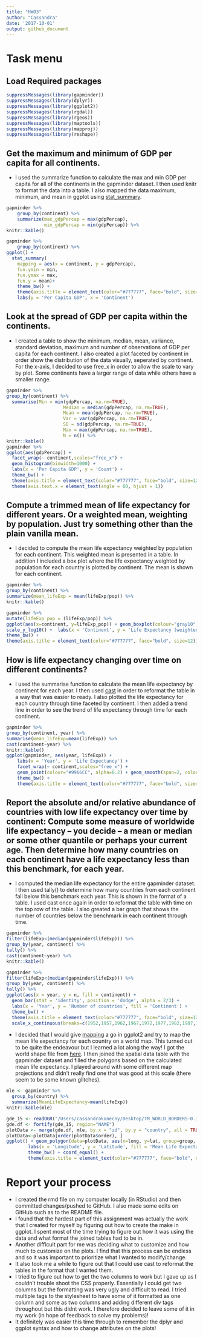 ```yaml
---
title: "HW03"
author: "Cassandra"
date: '2017-10-01'
output: github_document
---
```

<style type="text/css">
.twoC {width: 100%}
.clearer {clear: both}
.twoC .table {max-width: 50%; float: right; overflow-y:hidden}
.twoC img {max-width: 50%; float: left; overflow-y:hidden}
.oneC {width: 100%; inline-block}
</style>

# Task menu
## Load Required packages
```r
suppressMessages(library(gapminder))
suppressMessages(library(dplyr))
suppressMessages(library(ggplot2))
suppressMessages(library(rgdal))
suppressMessages(library(rgeos))
suppressMessages(library(maptools))
suppressMessages(library(mapproj))
suppressMessages(library(reshape))
```


## Get the maximum and minimum of GDP per capita for all continents.

* I used the summarize function to calculate the max and min GDP per capita for all of the continents in the gapminder dataset. I then used knitr to format the data into a table. I also mapped the data maximum, minimum, and mean in ggplot using [stat_summary](http://ggplot2.tidyverse.org/reference/stat_summary.html).

<div class="twoC">
```r
gapminder %>%
    group_by(continent) %>% 
    summarize(max_gdpPercap = max(gdpPercap),
              min_gdpPercap = min(gdpPercap)) %>%
knitr::kable()

gapminder %>%
    group_by(continent) %>% 
ggplot() + 
  stat_summary(
    mapping = aes(x = continent, y = gdpPercap),
    fun.ymin = min,
    fun.ymax = max,
    fun.y = mean)+
    theme_bw() +
    theme(axis.title = element_text(color="#777777", face="bold", size=12)) + 
    labs(y = 'Per Capita GDP', x = 'Continent') 
```

</div>

## Look at the spread of GDP per capita within the continents.

* I created a table to show the minimum, median, mean, variance, standard deviation, maximum and number of observations of GDP per capita for each continent. I also created a plot faceted by continent in order show the distribution of the data visually, seperated by continent. For the x-axis, I decided to use free_x in order to allow the scale to vary by plot. Some continents have a larger range of data while others have a smaller range.

<div class="twoC">
```r
gapminder %>% 
group_by(continent) %>%
  summarise(Min = min(gdpPercap, na.rm=TRUE),
                     Median = median(gdpPercap, na.rm=TRUE),
                     Mean = mean(gdpPercap, na.rm=TRUE),
                     Var = var(gdpPercap, na.rm=TRUE),
                     SD = sd(gdpPercap, na.rm=TRUE),
                     Max = max(gdpPercap, na.rm=TRUE),
                     N = n()) %>%
knitr::kable()
gapminder %>%
ggplot(aes(gdpPercap)) + 
  facet_wrap(~ continent,scales="free_x") + 
  geom_histogram(binwidth=1000) +
  labs(x = 'Per Capita GDP', y = 'Count') +
  theme_bw() +
  theme(axis.title = element_text(color="#777777", face="bold", size=12)) +
  theme(axis.text.x = element_text(angle = 60, hjust = 1))

```
</div>

## Compute a trimmed mean of life expectancy for different years. Or a weighted mean, weighting by population. Just try something other than the plain vanilla mean.

* I decided to compute the mean life expectancy weighted by population for each continent. This weighted mean is presented in a table. In addition I included a box plot where the life expectancy weighted by population for each country is plotted by continent. The mean is shown for each continent.

<div class="twoC">
```r
gapminder %>%
group_by(continent) %>% 
summarize(mean_lifeExp = mean(lifeExp/pop)) %>%
knitr::kable()

gapminder %>%
mutate(lifeExp_pop = (lifeExp/pop)) %>%
ggplot(aes(x=continent, y=lifeExp_pop)) + geom_boxplot(colour="gray10", fill="skyblue") +
scale_y_log10() +  labs(x = 'Continent', y = 'Life Expectancy (weighted by population)') +
theme_bw() +
theme(axis.title = element_text(color="#777777", face="bold", size=12))
```
</div>

## How is life expectancy changing over time on different continents?

* I used the summarise function to calculate the mean life expectancy by continent for each year. I then used [cast](https://www.r-statistics.com/2012/01/aggregation-and-restructuring-data-from-r-in-action/) in order to reformat the table in a way that was easier to ready. I also plotted the life expectancy for each country through time faceted by continent. I then added a trend line in order to see the trend of life expectancy through time for each continent.

<div class="twoC">
```r
gapminder %>%
group_by(continent, year) %>%
summarise(mean_lifeExp=mean(lifeExp)) %>%
cast(continent~year) %>%
knitr::kable()
ggplot(gapminder, aes(year, lifeExp)) +
    labs(x = 'Year', y = 'Life Expectancy') +
    facet_wrap(~ continent,scales="free_x") +
    geom_point(colour="#9966CC", alpha=0.2) + geom_smooth(span=2, colour="#666699", se=FALSE)+
    theme_bw() +
    theme(axis.title = element_text(color="#777777", face="bold", size=12))
```
</div>

## Report the absolute and/or relative abundance of countries with low life expectancy over time by continent: Compute some measure of worldwide life expectancy – you decide – a mean or median or some other quantile or perhaps your current age. Then determine how many countries on each continent have a life expectancy less than this benchmark, for each year.

* I computed the median life expectancy for the entire gapminder dataset. I then used tally() to determine how many countries from each continent fall below this benchmark each year. This is shown in the format of a table. I used cast once again in order to reformat the table with time on the top row of the table. I also greated a bar graph that shows the number of countries below the benchmark in each continent through time.

<div class="twoC">
```r
gapminder %>%
filter(lifeExp<(median(gapminder$lifeExp))) %>%
group_by(year, continent) %>%
tally() %>%
cast(continent~year) %>%
knitr::kable()

gapminder %>%
filter(lifeExp<(median(gapminder$lifeExp))) %>%
group_by(year, continent) %>%
tally() %>%
ggplot(aes(x = year, y = n, fill = continent)) + 
  geom_bar(stat = 'identity', position = 'dodge', alpha = 2/3) +
  labs(x = 'Year', y = 'Number of countries', fill = 'Continent') +
  theme_bw() +
  theme(axis.title = element_text(color="#777777", face="bold", size=12)) +
  scale_x_continuous(breaks=c(1952,1957,1962,1967,1972,1977,1982,1987,1992,1997,2002,2007))
```
</div>

* I decided that I would give [mapping](http://rpsychologist.com/working-with-shapefiles-projections-and-world-maps-in-ggplot) a go in ggplot2 and try to map the mean life expectancy for each country on a world map. This turned out to be quite the endeavour but I learned a lot along the way! I got the world shape file from [here](http://thematicmapping.org/downloads). I then joined the spatial data table with the gapminder dataset and filled the polygons based on the calculated mean life expectancy. I played around with some different map projections and didn't really find one that was good at this scale (there seem to be some known glitches).

<div class="twoC">
```r
mle <- gapminder %>%
  group_by(country) %>%
  summarize(MeanLifeExpectancy=mean(lifeExp))
knitr::kable(mle)

gde_15 <- readOGR("/Users/cassandrakonecny/Desktop/TM_WORLD_BORDERS-0.3", layer = "TM_WORLD_BORDERS-0.3")
gde.df <- fortify(gde_15, region="NAME")
plotData <- merge(gde.df, mle, by.x = "id", by.y = "country", all = TRUE)
plotData<-plotData[order(plotData$order), ] 
ggplot() + geom_polygon(data=plotData, aes(x=long, y=lat, group=group, fill=MeanLifeExpectancy),colour='black') +
        labs(x = 'Longitude', y = 'Latitude', fill = 'Mean Life Expectancy') +
        theme_bw() + coord_equal() +
        theme(axis.title = element_text(color="#777777", face="bold", size=12))
```
</div>

# Report your process

* I created the rmd file on my computer locally (in RStudio) and then committed changes/pushed to GitHub. I also made some edits on GitHub such as to the README file.
* I found that the hardest part of this assignment was actually the work that I created for myself by figuring out how to create the make in ggplot. I spent most of the time trying to figure out how it was using the data and what format the joined tables had to be in. 
* Another difficult part for me was deciding what to customize and how much to customize on the plots. I find that this process can be endless and so it was important to prioritize what I wanted to modify/change.
* It also took me a while to figure out that I could use cast to reformat the tables in the format that I wanted them.
* I tried to figure out how to get the two columns to work but I gave up as I couldn't trouble shoot the CSS properly. Essentially I could get two columns but the formatting was very ugly and difficult to read. I tried multiple tags to the stylesheet to have some of it formatted as one column and some as two columns and adding different div tags throughout but this didnt work. I therefore decided to leave some of it in my work (in hope of feedback to solve my problems)!
* It definitely was easier this time through to remember the dplyr and ggplot syntax and how to change attributes on the plots!
